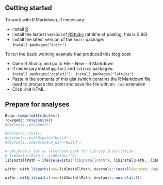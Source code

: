 ## Getting started
To work with R Markdown, if necessary:

* Install [R](http://www.r-project.org/)
* Install the lastest version of [RStudio](http://rstudio.org/download/) (at
  time of posting, this is 0.96)
* Install the latest version of the `knitr` package: `install.packages("knitr")`

To run the basic working example that produced this blog post:

* Open R Studio, and go to File - New - R Markdown
* If necessary install `ggplot2` and `lattice` packages:
  `install.packages("ggplot2"); install.packages("lattice") `
* Paste in the contents of this gist (which contains the R Markdown file used to
  produce this post) and save the file with an `.rmd` extension
* Click Knit HTML

## Prepare for analyses
```r
Rcpp::compileAttributes()
roxygen2::roxygenize()
#devtools::document()

#devtools::test()
#devtools::build(path="build")
#devtools::check(check_dir="build")

# Optionally set an alternate path for library installation.
# libInstallPath = .libPaths()[2]
libInstallPath = ifelse(exists("libInstallPath"), libInstallPath, .libPaths()[1])

withr::with_libpaths(new=libInstallPath, devtools::install(upgrade_dependencies=FALSE))

withr::with_libpaths(new=libInstallPath, devtools::uninstall())
```